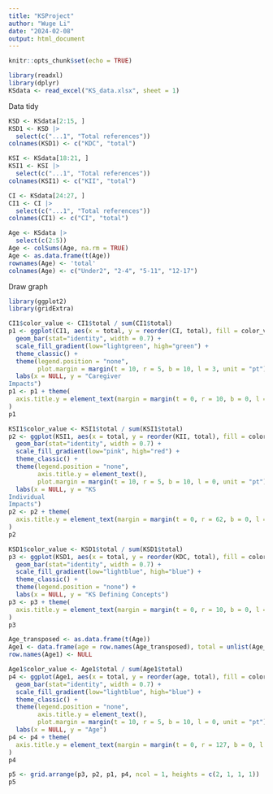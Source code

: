 ```yaml
---
title: "KSProject"
author: "Wuge Li"
date: "2024-02-08"
output: html_document
---
```


```r
knitr::opts_chunk$set(echo = TRUE)
```


```r
library(readxl)
library(dplyr)
KSdata <- read_excel("KS_data.xlsx", sheet = 1)
```
Data tidy
```r
KSD <- KSdata[2:15, ]
KSD1 <- KSD |>
  select(c("...1", "Total references"))
colnames(KSD1) <- c("KDC", "total")
```

```r
KSI <- KSdata[18:21, ]
KSI1 <- KSI |>
  select(c("...1", "Total references"))
colnames(KSI1) <- c("KII", "total")
```

```r
CI <- KSdata[24:27, ]
CI1 <- CI |>
  select(c("...1", "Total references"))
colnames(CI1) <- c("CI", "total")
```

```r
Age <- KSdata |>
  select(c(2:5))
Age <- colSums(Age, na.rm = TRUE)
Age <- as.data.frame(t(Age))
rownames(Age) <- 'total'
colnames(Age) <- c("Under2", "2-4", "5-11", "12-17")
```


Draw graph

```r
library(ggplot2)
library(gridExtra)
```

```r
CI1$color_value <- CI1$total / sum(CI1$total)
p1 <- ggplot(CI1, aes(x = total, y = reorder(CI, total), fill = color_value)) +
  geom_bar(stat="identity", width = 0.7) +
  scale_fill_gradient(low="lightgreen", high="green") +
  theme_classic() +
  theme(legend.position = "none",
        plot.margin = margin(t = 10, r = 5, b = 10, l = 3, unit = "pt")) +
  labs(x = NULL, y = "Caregiver 
Impacts")
p1 <- p1 + theme(
  axis.title.y = element_text(margin = margin(t = 0, r = 10, b = 0, l = 0, unit = "pt"))
)
p1
```

```r
KSI1$color_value <- KSI1$total / sum(KSI1$total)
p2 <- ggplot(KSI1, aes(x = total, y = reorder(KII, total), fill = color_value)) +
  geom_bar(stat="identity", width = 0.7) +
  scale_fill_gradient(low="pink", high="red") +
  theme_classic() +
  theme(legend.position = "none",
        axis.title.y = element_text(),
        plot.margin = margin(t = 10, r = 5, b = 10, l = 0, unit = "pt")) +
  labs(x = NULL, y = "KS 
Individual 
Impacts")
p2 <- p2 + theme(
  axis.title.y = element_text(margin = margin(t = 0, r = 62, b = 0, l = 0, unit = "pt"))
)
p2
```

```r
KSD1$color_value <- KSD1$total / sum(KSD1$total)
p3 <- ggplot(KSD1, aes(x = total, y = reorder(KDC, total), fill = color_value)) +
  geom_bar(stat="identity", width = 0.7) +
  scale_fill_gradient(low="lightblue", high="blue") +
  theme_classic() +
  theme(legend.position = "none") +
  labs(x = NULL, y = "KS Defining Concepts")
p3 <- p3 + theme(
  axis.title.y = element_text(margin = margin(t = 0, r = 10, b = 0, l = 0, unit = "pt"))
)
p3
```

```r
Age_transposed <- as.data.frame(t(Age))
Age1 <- data.frame(age = row.names(Age_transposed), total = unlist(Age_transposed, use.names = FALSE))
row.names(Age1) <- NULL
```


```r
Age1$color_value <- Age1$total / sum(Age1$total)
p4 <- ggplot(Age1, aes(x = total, y = reorder(age, total), fill = color_value)) +
  geom_bar(stat="identity", width = 0.7) +
  scale_fill_gradient(low="lightblue", high="blue") +
  theme_classic() +
  theme(legend.position = "none",
        axis.title.y = element_text(),
        plot.margin = margin(t = 10, r = 5, b = 10, l = 0, unit = "pt")) +
  labs(x = NULL, y = "Age")
p4 <- p4 + theme(
  axis.title.y = element_text(margin = margin(t = 0, r = 127, b = 0, l = 0, unit = "pt"))
)
p4
```


```r
p5 <- grid.arrange(p3, p2, p1, p4, ncol = 1, heights = c(2, 1, 1, 1))
p5
```



